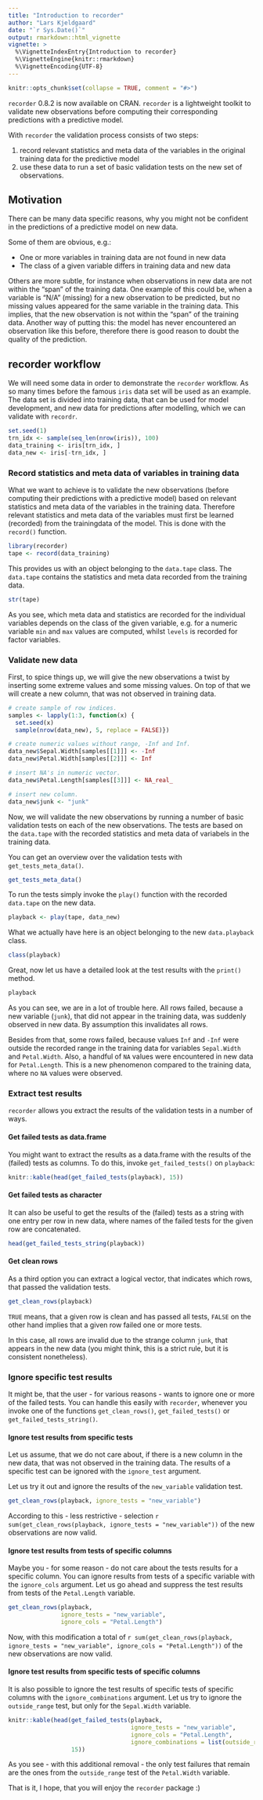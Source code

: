 ```yaml
---
title: "Introduction to recorder"
author: "Lars Kjeldgaard"
date: "`r Sys.Date()`"
output: rmarkdown::html_vignette
vignette: >
  %\VignetteIndexEntry{Introduction to recorder}
  %\VignetteEngine{knitr::rmarkdown}
  %\VignetteEncoding{UTF-8}
---
```


```r
knitr::opts_chunk$set(collapse = TRUE, comment = "#>")
```

`recorder` 0.8.2 is now available on CRAN. `recorder` is a lightweight toolkit to 
validate new observations before computing their corresponding predictions with
a predictive model. 

With `recorder` the validation process consists of two steps: 

1. record relevant statistics and meta data of the variables in the original
training data for the predictive model 
2. use these data to run a set of basic validation tests on the new set of 
observations.

## Motivation
There can be many data specific reasons, why you might not be confident in the
predictions of a predictive model on new data. 

Some of them are obvious, e.g.:

* One or more variables in training data are not found in new data
* The class of a given variable differs in training data and new data

Others are more subtle, for instance when observations in 
new data are not within the "span" of the training data. One example of this could 
be, when a variable is "N/A" (missing) for a new observation to be predicted, 
but no missing values appeared for the same variable in the training data.
This implies, that the new observation is not within the "span" of the training 
data. Another way of putting this: the model has never encountered an 
observation like this before, therefore there is good reason to doubt the 
quality of the prediction.

## recorder workflow
We will need some data in order to demonstrate the `recorder` workflow. As so
many times before the famous `iris` data set will be used as an example. The 
data set is divided into training data, that can be used for model development,
and new data for predictions after modelling, which we can validate with
`recordr`.

```r
set.seed(1)
trn_idx <- sample(seq_len(nrow(iris)), 100)
data_training <- iris[trn_idx, ]
data_new <- iris[-trn_idx, ]
```

### Record statistics and meta data of variables in training data
What we want to achieve is to validate the new observations (before computing 
their predictions with a predictive model) based on relevant 
statistics and meta data of the variables in the training data. Therefore 
relevant statistics and meta data of the variables must first be learned 
(recorded) from the trainingdata of the model. This is done with the `record()` 
function.

```r
library(recorder)
tape <- record(data_training)
```

This provides us with an object belonging to the `data.tape` class. 
The `data.tape` contains the statistics and meta data recorded from the training 
data.

```r
str(tape)
```

As you see, which meta data and statistics are recorded for the individual 
variables depends on the class of the given variable, e.g. for a numeric 
variable `min` and `max` values are computed, whilst `levels` is recorded for
factor variables.

### Validate new data
First, to spice things up, we will give the new observations a twist by inserting 
some extreme values and some missing values. On top of that we will create a new 
column, that was not observed in training data.

```r
# create sample of row indices.
samples <- lapply(1:3, function(x) {
  set.seed(x) 
  sample(nrow(data_new), 5, replace = FALSE)})

# create numeric values without range, -Inf and Inf.
data_new$Sepal.Width[samples[[1]]] <- -Inf
data_new$Petal.Width[samples[[2]]] <- Inf

# insert NA's in numeric vector.
data_new$Petal.Length[samples[[3]]] <- NA_real_

# insert new column.
data_new$junk <- "junk"
```

Now, we will validate the new observations by running a number of basic 
validation tests on each of the new observations. The tests are based on the
`data.tape` with the recorded statistics and meta data of variabels in the 
training data.

You can get an overview over the validation tests with `get_tests_meta_data()`.

```r
get_tests_meta_data()
```


To run the tests simply invoke the `play()` function with the recorded `data.tape`
on the new data.

```r
playback <- play(tape, data_new)
```

What we actually have here is an object belonging to the new `data.playback` 
class.

```r
class(playback)
```

Great, now let us have a detailed look at the test results with the `print()` 
method.

```r
playback
```

As you can see, we are in a lot of trouble here. All rows failed, because
a new variable (`junk`), that did not appear in the training data, was 
suddenly observed in new data. By assumption this invalidates all rows. 

Besides from that, some rows failed, because values `Inf` and `-Inf` were outside
the recorded range in the training data for variables `Sepal.Width` and 
`Petal.Width`. Also, a handful of `NA` values were encountered in new data 
for `Petal.Length`. This is a new phenomenon compared to the training data, 
where no `NA` values were observed.

### Extract test results
`recorder` allows you extract the results of the validation tests in a number
of ways.

#### Get failed tests as data.frame
You might want to extract the results as a data.frame with the results of the
(failed) tests as columns. To do this, invoke `get_failed_tests()` on 
`playback`:

```r
knitr::kable(head(get_failed_tests(playback), 15))
```

#### Get failed tests as character
It can also be useful to get the results of the (failed) tests as a string with
one entry per row in new data, where names of the failed tests for the given
row are concatenated.

```r
head(get_failed_tests_string(playback))
```

#### Get clean rows
As a third option you can extract a logical vector, that indicates which rows, 
that passed the validation tests. 

```r
get_clean_rows(playback)
```

`TRUE` means, that a given row is clean and has passed all tests, `FALSE` 
on the other hand implies that a given row failed one or more tests.

In this case, all rows are invalid due to the strange column
`junk`, that appears in the new data (you might think, this is a strict rule,
but it is consistent nonetheless).

### Ignore specific test results
It might be, that the user - for various reasons - wants to ignore one or more
of the failed tests. You can handle this easily with `recorder`, whenever you
invoke one of the functions `get_clean_rows()`, `get_failed_tests()` or 
`get_failed_tests_string()`.

#### Ignore test results from specific tests
Let us assume, that we do not care about, if there is a new column in 
the new data, that was not observed in the training data. The results of a 
specific test can be ignored with the `ignore_test` argument.

Let us try it out and ignore the results of the `new_variable` validation test.

```r
get_clean_rows(playback, ignore_tests = "new_variable")
```

According to this - less restrictive - selection `r sum(get_clean_rows(playback, ignore_tests = "new_variable"))`
of the new observations are now valid.

#### Ignore test results from tests of specific columns
Maybe you - for some reason - do not care about the tests results for a specific
column. You can ignore results from tests of a specific variable with the
`ignore_cols` argument. Let us go ahead and suppress the test results from
tests of the `Petal.Length` variable.


```r
get_clean_rows(playback, 
               ignore_tests = "new_variable",
               ignore_cols = "Petal.Length")
```

Now, with this modification a total of `r sum(get_clean_rows(playback, ignore_tests = "new_variable", ignore_cols = "Petal.Length"))`
of the new observations are now valid.

#### Ignore test results from specific tests of specific columns
It is also possible to ignore the test results of specific tests of specific
columns with the `ignore_combinations` argument. Let us try to ignore the
`outside_range` test, but only for the `Sepal.Width` variable.

```r
knitr::kable(head(get_failed_tests(playback, 
                                   ignore_tests = "new_variable",
                                   ignore_cols = "Petal.Length",
                                   ignore_combinations = list(outside_range = "Sepal.Width")),
                  15))
```

As you see - with this additional removal - the only test failures that remain 
are the ones from the `outside_range` test of the `Petal.Width` variable.

That is it, I hope, that you will enjoy the `recorder` package :)
